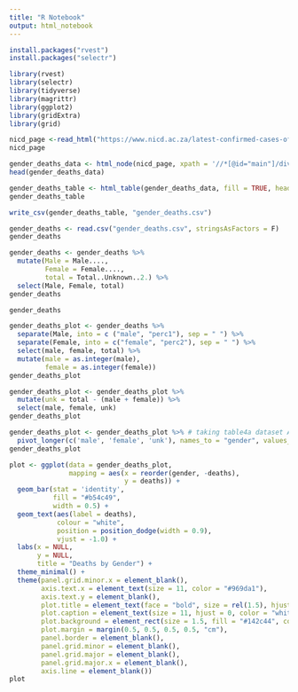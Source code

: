 ```yaml
---
title: "R Notebook"
output: html_notebook
---
```


```r
install.packages("rvest")
install.packages("selectr")
```

```r
library(rvest)
library(selectr)
library(tidyverse)
library(magrittr)
library(ggplot2)
library(gridExtra)
library(grid)
```

```r
nicd_page <-read_html("https://www.nicd.ac.za/latest-confirmed-cases-of-covid-19-in-south-africa-12-june-2020/")
nicd_page
```

```r
gender_deaths_data <- html_node(nicd_page, xpath = '//*[@id="main"]/div/div/div/section[2]/div/div/div[1]/div/div/div[3]/div/table[4]')
head(gender_deaths_data)
```

```r
gender_deaths_table <- html_table(gender_deaths_data, fill = TRUE, header = TRUE)
gender_deaths_table
```
```r
write_csv(gender_deaths_table, "gender_deaths.csv")
```

```r
gender_deaths <- read.csv("gender_deaths.csv", stringsAsFactors = F)
gender_deaths
```


```r
gender_deaths <- gender_deaths %>%
  mutate(Male = Male....,
         Female = Female....,
         total = Total..Unknown..2.) %>% 
  select(Male, Female, total)
gender_deaths
```

```r
gender_deaths
```

```r
gender_deaths_plot <- gender_deaths %>% 
  separate(Male, into = c ("male", "perc1"), sep = " ") %>% 
  separate(Female, into = c("female", "perc2"), sep = " ") %>%
  select(male, female, total) %>% 
  mutate(male = as.integer(male),
         female = as.integer(female))
gender_deaths_plot
```

```r
gender_deaths_plot <- gender_deaths_plot %>% 
  mutate(unk = total - (male + female)) %>% 
  select(male, female, unk)
gender_deaths_plot
```

```r
gender_deaths_plot <- gender_deaths_plot %>% # taking table4a dataset AND THEN piping it to "pivot_longer"
  pivot_longer(c('male', 'female', 'unk'), names_to = "gender", values_to = "deaths")
gender_deaths_plot
```

```r
plot <- ggplot(data = gender_deaths_plot,
               mapping = aes(x = reorder(gender, -deaths),
                             y = deaths)) +
  geom_bar(stat = 'identity', 
           fill = "#b54c49",
           width = 0.5) +
  geom_text(aes(label = deaths),
            colour = "white", 
            position = position_dodge(width = 0.9),
            vjust = -1.0) + 
  labs(x = NULL,
       y = NULL,
       title = "Deaths by Gender") +
  theme_minimal() + 
  theme(panel.grid.minor.x = element_blank(), 
        axis.text.x = element_text(size = 11, color = "#969da1"),
        axis.text.y = element_blank(),
        plot.title = element_text(face = "bold", size = rel(1.5), hjust = 0.0, colour = "white"), 
        plot.caption = element_text(size = 11, hjust = 0, color = "white"),
        plot.background = element_rect(size = 1.5, fill = "#142c44", colour = "#969da1"),
        plot.margin = margin(0.5, 0.5, 0.5, 0.5, "cm"),
        panel.border = element_blank(),
        panel.grid.minor = element_blank(),
        panel.grid.major = element_blank(),
        panel.grid.major.x = element_blank(),
        axis.line = element_blank())
plot
```









